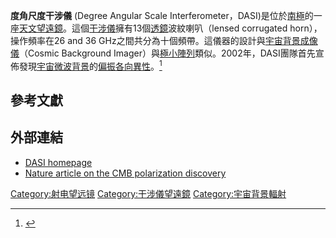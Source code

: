 '''度角尺度干涉儀''' (Degree Angular Scale Interferometer，DASI)是位於[[南極|南極]]的一座[[天文望遠鏡|天文望遠鏡]]。這個[[干涉儀|干涉儀]]擁有13個[[透鏡|透鏡]]波紋喇叭（lensed corrugated horn），操作頻率在26 and 36 GHz之間共分為十個頻帶。這儀器的設計與[[宇宙背景成像儀|宇宙背景成像儀]]（Cosmic Background Imager）與[[極小陣列|極小陣列]]類似。2002年，DASI團隊首先宣佈發現[[宇宙微波背景|宇宙微波背景]]的[[偏振|偏振]][[各向異性|各向異性]]。<ref>{{cite journal
 | doi = 10.1038/nature01271
 | author = Leitch, E. M. et al.
 | title = Measurement of polarization with the Degree Angular Scale Interferometer
 | journal = Nature
 | arxiv = astro-ph/0209476 | pmid = 12490940
 |date=dec 2002
 | volume = 420
 | issue = 6917
 | pages = 763–771
 | bibcode = 2002Natur.420..763L}}</ref>

==參考文獻==
{{reflist}}

== 外部連結 ==
* [https://web.archive.org/web/20101210122303/http://astro.uchicago.edu/dasi/ DASI homepage]
* [http://www.nature.com/nature/journal/v420/n6917/full/nature01271.html Nature article on the CMB polarization discovery]

{{CMB}}

{{coord|90|00|S|139|16|W|display=title}}

{{DEFAULTSORT:J}}
[[Category:射电望远镜|Category:射电望远镜]]
[[Category:干涉儀望遠鏡|Category:干涉儀望遠鏡]]
[[Category:宇宙背景輻射|Category:宇宙背景輻射]]

{{observatory-stub}}